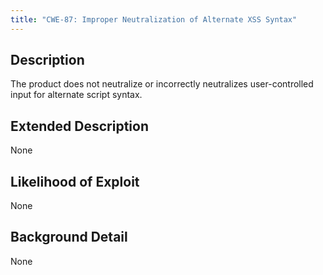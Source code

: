 ```yaml
---
title: "CWE-87: Improper Neutralization of Alternate XSS Syntax"
---
```


## Description
The product does not neutralize or incorrectly neutralizes user-controlled input for alternate script syntax.

## Extended Description
None

## Likelihood of Exploit
None

## Background Detail
None
        